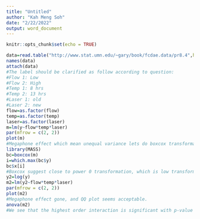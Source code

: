 ---
title: "Untitled"
author: "Kah Meng Soh"
date: "2/22/2022"
output: word_document
---

```{r setup, include=FALSE}
knitr::opts_chunk$set(echo = TRUE)
```
```{r fig.height=7.5,fig.width=7.5}
data=read.table("http://www.stat.umn.edu/~gary/book/fcdae.data/pr8.4",header=TRUE)
names(data)
attach(data)
#The label should be clarified as follow according to question:
#Flow 1: Low
#Flow 2: High
#Temp 1: 8 hrs
#Temp 2: 13 hrs
#Laser 1: old
#Laser 2: new
flow=as.factor(flow)
temp=as.factor(temp)
laser=as.factor(laser)
m=lm(y~flow*temp*laser)
par(mfrow = c(2, 2))
plot(m)
#Megaphone effect which mean unequal variance lets do boxcox transformation
library(MASS)
bc=boxcox(m)
i=which.max(bc$y)
bc$x[i]
#Boxcox suggest close to power 0 transformation, which is low transformation
y2=log(y)
m2=lm(y2~flow*temp*laser)
par(mfrow = c(2, 2))
plot(m2)
#Megaphone effect gone, and QQ plot seems acceptable.
anova(m2)
#We see that the highest order interaction is significant with p-value of 0.008<0.05, only flow:laser interaction is significant with p-value of 0.0115, which means we should include the flow and laser main effect, also temp is highly significant, so the final model should be flow+temp+laser+flow:laser+flow:laser:temp.
```